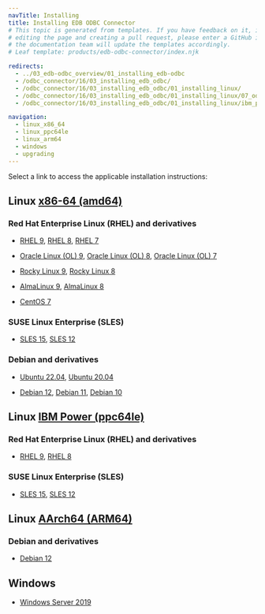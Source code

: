 ```yaml
---
navTitle: Installing
title: Installing EDB ODBC Connector
# This topic is generated from templates. If you have feedback on it, instead of
# editing the page and creating a pull request, please enter a GitHub issue and
# the documentation team will update the templates accordingly.
# Leaf template: products/edb-odbc-connector/index.njk

redirects:
  - ../03_edb-odbc_overview/01_installing_edb-odbc
  - /odbc_connector/16/03_installing_edb_odbc/
  - /odbc_connector/16/03_installing_edb_odbc/01_installing_linux/
  - /odbc_connector/16/03_installing_edb_odbc/01_installing_linux/07_odbc13_ubuntu20_deb10_x86/
  - /odbc_connector/16/03_installing_edb_odbc/01_installing_linux/ibm_power_ppc64le/12_odbc13_sles12_ppcle/

navigation:
  - linux_x86_64
  - linux_ppc64le
  - linux_arm64
  - windows
  - upgrading
---
```


Select a link to access the applicable installation instructions:

## Linux [x86-64 (amd64)](linux_x86_64)

### Red Hat Enterprise Linux (RHEL) and derivatives

- [RHEL 9](linux_x86_64/odbc_rhel_9), [RHEL 8](linux_x86_64/odbc_rhel_8), [RHEL 7](linux_x86_64/odbc_rhel_7)

- [Oracle Linux (OL) 9](linux_x86_64/odbc_rhel_9), [Oracle Linux (OL) 8](linux_x86_64/odbc_rhel_8), [Oracle Linux (OL) 7](linux_x86_64/odbc_rhel_7)

- [Rocky Linux 9](linux_x86_64/odbc_other_linux_9), [Rocky Linux 8](linux_x86_64/odbc_other_linux_8)

- [AlmaLinux 9](linux_x86_64/odbc_other_linux_9), [AlmaLinux 8](linux_x86_64/odbc_other_linux_8)

- [CentOS 7](linux_x86_64/odbc_centos_7)

### SUSE Linux Enterprise (SLES)

- [SLES 15](linux_x86_64/odbc_sles_15), [SLES 12](linux_x86_64/odbc_sles_12)

### Debian and derivatives

- [Ubuntu 22.04](linux_x86_64/odbc_ubuntu_22), [Ubuntu 20.04](linux_x86_64/odbc_ubuntu_20)

- [Debian 12](linux_x86_64/odbc_debian_12), [Debian 11](linux_x86_64/odbc_debian_11), [Debian 10](linux_x86_64/odbc_debian_10)

## Linux [IBM Power (ppc64le)](linux_ppc64le)

### Red Hat Enterprise Linux (RHEL) and derivatives

- [RHEL 9](linux_ppc64le/odbc_rhel_9), [RHEL 8](linux_ppc64le/odbc_rhel_8)

### SUSE Linux Enterprise (SLES)

- [SLES 15](linux_ppc64le/odbc_sles_15), [SLES 12](linux_ppc64le/odbc_sles_12)

## Linux [AArch64 (ARM64)](linux_arm64)

### Debian and derivatives

- [Debian 12](linux_arm64/odbc_debian_12)

## Windows

- [Windows Server 2019](windows)

